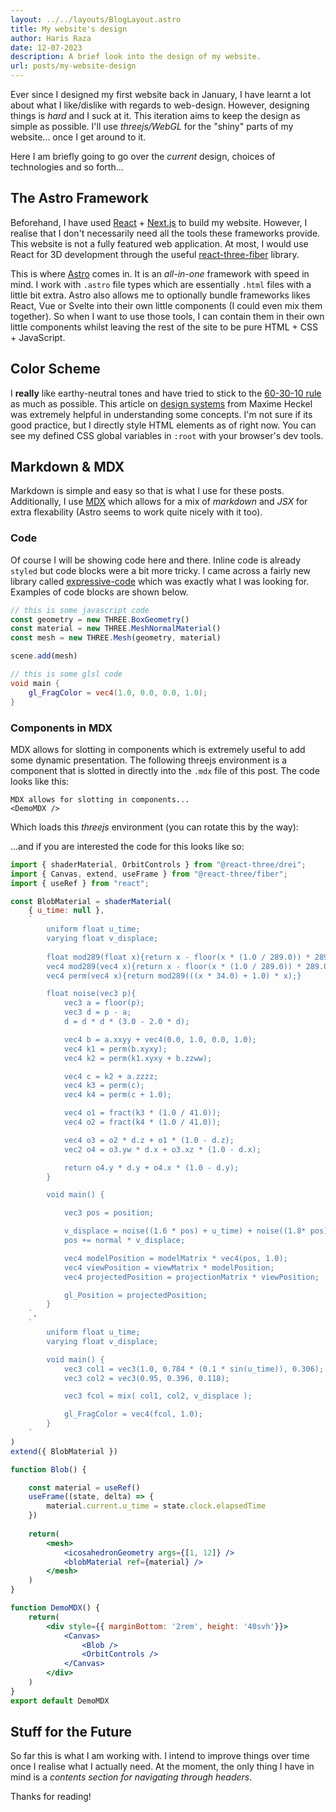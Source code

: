 ```yaml
---
layout: ../../layouts/BlogLayout.astro
title: My website's design
author: Haris Raza
date: 12-07-2023
description: A brief look into the design of my website.
url: posts/my-website-design
---
```


Ever since I designed my first website back in January, I have learnt a lot about what I like/dislike with regards to web-design. However, designing things is *hard* and I suck at it. This iteration aims to keep the design as simple as possible. I'll use *threejs/WebGL* for the "shiny" parts of my website... once I get around to it. 

Here I am briefly going to go over the *current* design, choices of technologies and so forth...

## The Astro Framework

Beforehand, I have used [React](https://react.dev) + [Next.js](https://nextjs.org) to build my website. However, I realise that I don't necessarily need all the tools these frameworks provide. This website is not a fully featured web application. At most, I would use React for 3D development through the useful [react-three-fiber](https://github.com/pmndrs/react-three-fiber) library.

This is where [Astro](https://astro.build) comes in. It is an *all-in-one* framework with speed in mind. I work with `.astro` file types which are essentially `.html` files with a little bit extra. Astro also allows me to optionally bundle frameworks likes React, Vue or Svelte into their own little components (I could even mix them together). So when I want to use those tools, I can contain them in their own little components whilst leaving the rest of the site to be pure HTML + CSS + JavaScript.

## Color Scheme

I **really** like earthy-neutral tones and have tried to stick to the [60-30-10 rule](https://uxplanet.org/the-60-30-10-rule-a-foolproof-way-to-choose-colors-for-your-ui-design-d15625e56d25) as much as possible. This article on [design systems](https://blog.maximeheckel.com/posts/building-a-design-system-from-scratch/) from Maxime Heckel was extremely helpful in understanding some concepts. I'm not sure if its good practice, but I directly style HTML elements as of right now. You can see my defined CSS global variables in `:root` with your browser's dev tools.

## Markdown & MDX

Markdown is simple and easy so that is what I use for these posts. Additionally, I use [MDX](https://mdxjs.com/) which allows for a mix of *markdown* and *JSX* for extra flexability (Astro seems to work quite nicely with it too). 

### Code 

Of course I will be showing code here and there. Inline code is already `styled` but code blocks were a bit more tricky. I came across a fairly new library called [expressive-code](https://github.com/expressive-code/expressive-code) which was exactly what I was looking for. Examples of code blocks are shown below.

```js
// this is some javascript code
const geometry = new THREE.BoxGeometry()
const material = new THREE.MeshNormalMaterial()
const mesh = new THREE.Mesh(geometry, material)

scene.add(mesh)
```

```glsl
// this is some glsl code
void main {
    gl_FragColor = vec4(1.0, 0.0, 0.0, 1.0);
}
```

### Components in MDX

MDX allows for slotting in components which is extremely useful to add some dynamic presentation. The following threejs environment is a component that is slotted in directly into the `.mdx` file of this post. The code looks like this:

```mdx title="my-website-design.mdx"
MDX allows for slotting in components...
<DemoMDX />
```

Which loads this *threejs* environment (you can rotate this by the way):

<DemoMDX client:load />

...and if you are interested the code for this looks like so:

```jsx title="DemoMDX.jsx"
import { shaderMaterial, OrbitControls } from "@react-three/drei";
import { Canvas, extend, useFrame } from "@react-three/fiber";
import { useRef } from "react";

const BlobMaterial = shaderMaterial(
    { u_time: null },
    `
        uniform float u_time;
        varying float v_displace;
        
        float mod289(float x){return x - floor(x * (1.0 / 289.0)) * 289.0;}
        vec4 mod289(vec4 x){return x - floor(x * (1.0 / 289.0)) * 289.0;}
        vec4 perm(vec4 x){return mod289(((x * 34.0) + 1.0) * x);}

        float noise(vec3 p){
            vec3 a = floor(p);
            vec3 d = p - a;
            d = d * d * (3.0 - 2.0 * d);

            vec4 b = a.xxyy + vec4(0.0, 1.0, 0.0, 1.0);
            vec4 k1 = perm(b.xyxy);
            vec4 k2 = perm(k1.xyxy + b.zzww);

            vec4 c = k2 + a.zzzz;
            vec4 k3 = perm(c);
            vec4 k4 = perm(c + 1.0);

            vec4 o1 = fract(k3 * (1.0 / 41.0));
            vec4 o2 = fract(k4 * (1.0 / 41.0));

            vec4 o3 = o2 * d.z + o1 * (1.0 - d.z);
            vec2 o4 = o3.yw * d.x + o3.xz * (1.0 - d.x);

            return o4.y * d.y + o4.x * (1.0 - d.y);
        }

        void main() {

            vec3 pos = position;

            v_displace = noise((1.6 * pos) + u_time) + noise((1.8* pos) - 1.33 * u_time);
            pos += normal * v_displace;

            vec4 modelPosition = modelMatrix * vec4(pos, 1.0);
            vec4 viewPosition = viewMatrix * modelPosition;
            vec4 projectedPosition = projectionMatrix * viewPosition;

            gl_Position = projectedPosition;
        }
    `,
    `
        uniform float u_time;
        varying float v_displace;

        void main() {
            vec3 col1 = vec3(1.0, 0.784 * (0.1 * sin(u_time)), 0.306);
            vec3 col2 = vec3(0.95, 0.396, 0.118);

            vec3 fcol = mix( col1, col2, v_displace );

            gl_FragColor = vec4(fcol, 1.0);
        }
    `
)
extend({ BlobMaterial })

function Blob() {

    const material = useRef()
    useFrame((state, delta) => {
        material.current.u_time = state.clock.elapsedTime
    })
    
    return(
        <mesh>
            <icosahedronGeometry args={[1, 12]} />
            <blobMaterial ref={material} />
        </mesh>
    )
}

function DemoMDX() {
    return(
        <div style={{ marginBottom: '2rem', height: '40svh'}}>
            <Canvas>
                <Blob />
                <OrbitControls />
            </Canvas>
        </div>
    )
}
export default DemoMDX
```

## Stuff for the Future

So far this is what I am working with. I intend to improve things over time once I realise what I actually need. 
At the moment, the only thing I have in mind is a *contents section for navigating through headers*. 

Thanks for reading!
